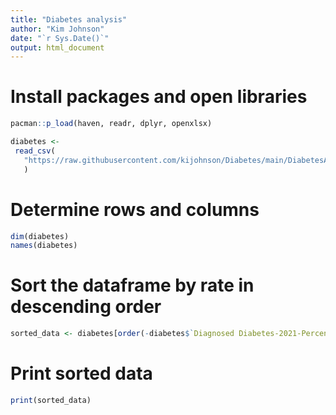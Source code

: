 ```yaml
---
title: "Diabetes analysis"
author: "Kim Johnson"
date: "`r Sys.Date()`"
output: html_document
---
```


# Install packages and open libraries
```r
pacman::p_load(haven, readr, dplyr, openxlsx)
```

```r
diabetes <-
 read_csv(
   "https://raw.githubusercontent.com/kijohnson/Diabetes/main/DiabetesAtlasData.csv"
   )
```
# Determine rows and columns
```r
dim(diabetes)
names(diabetes)
```
# Sort the dataframe by rate in descending order
```r
sorted_data <- diabetes[order(-diabetes$`Diagnosed Diabetes-2021-Percentage`), ]
```
# Print sorted data
```r
print(sorted_data)
```

